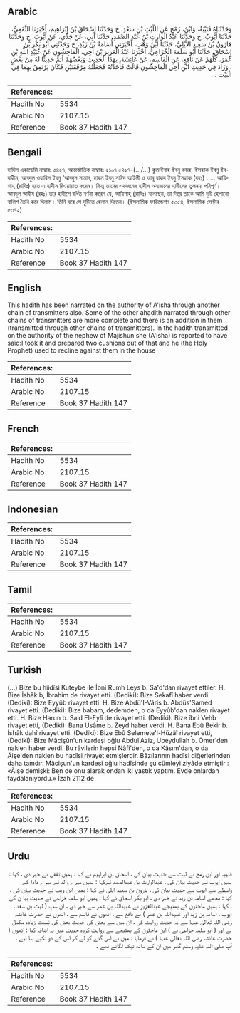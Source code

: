 ## Arabic


<div dir="rtl" lang="ar" style={{fontSize:'larger',backgroundColor:'#f8f9fa',padding:20}}>
وَحَدَّثَنَاهُ قُتَيْبَةُ، وَابْنُ، رُمْحٍ عَنِ اللَّيْثِ بْنِ سَعْدٍ، ح وَحَدَّثَنَا إِسْحَاقُ بْنُ إِبْرَاهِيمَ، أَخْبَرَنَا الثَّقَفِيُّ، حَدَّثَنَا أَيُّوبُ، ح وَحَدَّثَنَا عَبْدُ الْوَارِثِ بْنُ عَبْدِ الصَّمَدِ، حَدَّثَنَا أَبِي، عَنْ جَدِّي، عَنْ أَيُّوبَ، ح وَحَدَّثَنَا هَارُونُ بْنُ سَعِيدٍ الأَيْلِيُّ، حَدَّثَنَا ابْنُ وَهْبٍ، أَخْبَرَنِي أُسَامَةُ بْنُ زَيْدٍ، ح وَحَدَّثَنِي أَبُو بَكْرِ بْنُ إِسْحَاقَ، حَدَّثَنَا أَبُو سَلَمَةَ الْخُزَاعِيُّ، أَخْبَرَنَا عَبْدُ الْعَزِيزِ بْنُ أَخِي، الْمَاجِشُونِ عَنْ عُبَيْدِ اللَّهِ بْنِ عُمَرَ، كُلُّهُمْ عَنْ نَافِعٍ، عَنِ الْقَاسِمِ، عَنْ عَائِشَةَ، بِهَذَا الْحَدِيثِ وَبَعْضُهُمْ أَتَمُّ حَدِيثًا لَهُ مِنْ بَعْضٍ ‏.‏ وَزَادَ فِي حَدِيثِ ابْنِ أَخِي الْمَاجِشُونِ قَالَتْ فَأَخَذْتُهُ فَجَعَلْتُهُ مِرْفَقَتَيْنِ فَكَانَ يَرْتَفِقُ بِهِمَا فِي الْبَيْتِ ‏.‏
</div>
<div style={{backgroundColor:'#f8f9fa',padding:20, marginBottom: 10}}><table> <thead> <tr> <th>References:</th> <th></th> </tr> </thead> <tbody><tr><td>Hadith No</td><td>5534</td></tr><tr><td>Arabic No</td><td>2107.15</td></tr><tr><td>Reference</td><td>Book 37 Hadith 147</td></tr></tbody></table></div>

## Bengali


<div dir="ltr" lang="bn" style={{fontSize:'larger',backgroundColor:'#f8f9fa',padding:20}}>
হাদিস একাডেমি নাম্বারঃ ৫৪২৭, আন্তর্জাতিক নাম্বারঃ ২১০৭ ৫৪২৭-(.../...) কুতাইবাহ ইবনু রুমহ, ইসহাক ইবনু ইবরাহীম, আবদুল ওয়ারিস ইবনু ‘আবদুস সামাদ, হারূন ইবনু সাঈদ আইলী ও আবূ বাকর ইবনু ইসহাক (রহঃ) ..... আয়িশাহ্ (রাযিঃ) হতে এ হাদীস রিওয়ায়াত করেন। কিন্তু তাদের একজনের হাদীস অন্যজনের হাদীসের তুলনায় পরিপূর্ণ। আবদুল আযীয (রহঃ) তার হাদীসে বর্ধিত বর্ণনা করেন যে, আয়িশাহ্ (রাযিঃ) বলেছেন, তা দিয়ে তাকে আমি দুটি হেলানো বালিশ তৈরি করে দিলাম। তিনি ঘরে সে দুটিতে হেলান দিতেন। (ইসলামিক ফাউন্ডেশন ৫৩৫৪, ইসলামিক সেন্টার ৫৩৭২)
</div>
<div style={{backgroundColor:'#f8f9fa',padding:20, marginBottom: 10}}><table> <thead> <tr> <th>References:</th> <th></th> </tr> </thead> <tbody><tr><td>Hadith No</td><td>5534</td></tr><tr><td>Arabic No</td><td>2107.15</td></tr><tr><td>Reference</td><td>Book 37 Hadith 147</td></tr></tbody></table></div>

## English


<div dir="ltr" lang="en" style={{fontSize:'larger',backgroundColor:'#f8f9fa',padding:20}}>
This hadith has been narrated on the authority of A'isha through another chain of transmitters also. Some of the other ahadith narrated through other chains of transmitters are more complete and there is an addition in them (transmitted through other chains of transmitters). In the hadith transmitted on the authority of the nephew of Majishun she (A'isha) is reported to have said:I took it and prepared two cushions out of that and he (the Holy Prophet) used to recline against them in the house
</div>
<div style={{backgroundColor:'#f8f9fa',padding:20, marginBottom: 10}}><table> <thead> <tr> <th>References:</th> <th></th> </tr> </thead> <tbody><tr><td>Hadith No</td><td>5534</td></tr><tr><td>Arabic No</td><td>2107.15</td></tr><tr><td>Reference</td><td>Book 37 Hadith 147</td></tr></tbody></table></div>

## French


<div dir="ltr" lang="fr" style={{fontSize:'larger',backgroundColor:'#f8f9fa',padding:20}}>

</div>
<div style={{backgroundColor:'#f8f9fa',padding:20, marginBottom: 10}}><table> <thead> <tr> <th>References:</th> <th></th> </tr> </thead> <tbody><tr><td>Hadith No</td><td>5534</td></tr><tr><td>Arabic No</td><td>2107.15</td></tr><tr><td>Reference</td><td>Book 37 Hadith 147</td></tr></tbody></table></div>

## Indonesian


<div dir="ltr" lang="id" style={{fontSize:'larger',backgroundColor:'#f8f9fa',padding:20}}>

</div>
<div style={{backgroundColor:'#f8f9fa',padding:20, marginBottom: 10}}><table> <thead> <tr> <th>References:</th> <th></th> </tr> </thead> <tbody><tr><td>Hadith No</td><td>5534</td></tr><tr><td>Arabic No</td><td>2107.15</td></tr><tr><td>Reference</td><td>Book 37 Hadith 147</td></tr></tbody></table></div>

## Tamil


<div dir="ltr" lang="ta" style={{fontSize:'larger',backgroundColor:'#f8f9fa',padding:20}}>

</div>
<div style={{backgroundColor:'#f8f9fa',padding:20, marginBottom: 10}}><table> <thead> <tr> <th>References:</th> <th></th> </tr> </thead> <tbody><tr><td>Hadith No</td><td>5534</td></tr><tr><td>Arabic No</td><td>2107.15</td></tr><tr><td>Reference</td><td>Book 37 Hadith 147</td></tr></tbody></table></div>

## Turkish


<div dir="ltr" lang="tr" style={{fontSize:'larger',backgroundColor:'#f8f9fa',padding:20}}>
(…) Bize bu hiidîsi Kuteybe ile İbni Rumh Leys b. Sa'd'dan rivayet ettiler. H. Bize İshâk b, İbrahim de rivayet etti. (Dediki): Bize Sekafî haber verdi. (Dediki): Bize Eyyûb rivayet etti. H. Bize Abdü'I-Vâris b. Abdüs'Samed rivayet etti. (Dediki): Bize babam, dedemden, o da Eyyûb'dan naklen rivayet etti. H. Bize Harun b. Said El-Eylî de rivayet etti. (Dediki): Bize îbni Vehb rivayet etti, (Dediki): Bana Usâme b. Zeyd haber verdi. H. Bana Ebû Bekir b. İshâk dahî rivayet etti. (Dediki): Bize Ebû Selemete'l-Hüzâî rivayet etti, (Dediki): Bize Mâcişûn'un kardeşi oğlu Abdul'Aziz, Ubeydullah b. Ömer'den naklen haber verdi. Bu râvilerin hepsi Nâfi'den, o da Kâsım'dan, o da Âişe'den naklen bu hadîsi rivayet etmişlerdir. Bâzılarının hadîsi diğerlerinden daha tamdır. Mâcişun'un kardeşi oğlu hadîsinde şu cümleyi ziyâde etmiştir : «Âişe demişki: Ben de onu alarak ondan iki yastık yaptım. Evde onlardan faydalanıyordu.» İzah 2112 de
</div>
<div style={{backgroundColor:'#f8f9fa',padding:20, marginBottom: 10}}><table> <thead> <tr> <th>References:</th> <th></th> </tr> </thead> <tbody><tr><td>Hadith No</td><td>5534</td></tr><tr><td>Arabic No</td><td>2107.15</td></tr><tr><td>Reference</td><td>Book 37 Hadith 147</td></tr></tbody></table></div>

## Urdu


<div dir="rtl" lang="ur" style={{fontSize:'larger',backgroundColor:'#f8f9fa',padding:20}}>
قتیبہ اور ابن رمح نے لیث سے حدیث بیان کی ، اسحاق بن ابراہیم نے کہا : ہمیں ثقفی نے خبر دی ، کہا : ہمیں ایوب نے حدیث بیان کی ، عبدالوارث بن عبدالصمد نےکہا : ہمیں میرے والد نے میرے دادا کے واسطے سے ایوب سے حدیث بیان کی ، ہارون بن سعید ایلی نے کہا : ہمیں ابن وہب نے حدیث بیان کی ، کہا : مجھے اسامہ بن زید نے خبر دی ، ابو بکر اسحاق نے کہا : ہمیں ابو سلمہ خزاعی نے حدیث بیا ن کی ، کہا : ہمیں ماجثون کے بھتیجے عبدالعزیز نے عبیداللہ بن عمر سے خبر دی ، ان سب ( لیث بن سعد ، ایوب ، اسامہ بن زید اور عبیداللہ بن عمر ) نے نافع سے ، انھوں نے قاسم سے ، انھوں نے حضرت عائشہ رضی اللہ تعالیٰ عنہا سے یہ حدیث روایت کی ، ان میں سے بعض کی حدیث بعض کی نسبت زیادہ مکمل ہے اور ( ابو سلمہ خزاعی نے ) ابن ماجثون کے بھتیجے سے روایت کردہ حدیث میں یہ اضافہ کیا : انھوں ( حضرت عائشہ رضی اللہ تعالیٰ عنہا ) نے فرمایا : میں نے اس گدے کو لے کر اس کے دو تکیے بنا لیے ، آپ صلی اللہ علیہ وسلم گھر میں ان کے ساتھ ٹیک لگاتے تھے ۔
</div>
<div style={{backgroundColor:'#f8f9fa',padding:20, marginBottom: 10}}><table> <thead> <tr> <th>References:</th> <th></th> </tr> </thead> <tbody><tr><td>Hadith No</td><td>5534</td></tr><tr><td>Arabic No</td><td>2107.15</td></tr><tr><td>Reference</td><td>Book 37 Hadith 147</td></tr></tbody></table></div>